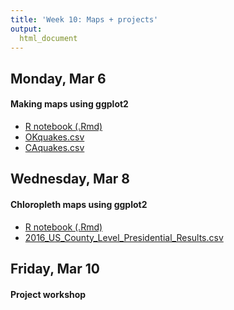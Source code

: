 ```yaml
---
title: 'Week 10: Maps + projects'
output:
  html_document
---
```


## Monday, Mar 6

#### Making maps using ggplot2

* <a href="https://github.com/cmsc205/notes/raw/master/day20/ggmap.Rmd"download>R notebook (.Rmd)</a>
* [OKquakes.csv](https://github.com/cmsc205/notes/raw/master/day20/OKquakes.csv)
* [CAquakes.csv](https://github.com/cmsc205/notes/raw/master/day20/CAquakes.csv)



## Wednesday, Mar 8

#### Chloropleth maps using ggplot2

* <a href="https://github.com/cmsc205/notes/raw/master/day20/chloropleth.Rmd"download>R notebook (.Rmd)</a>
* [2016_US_County_Level_Presidential_Results.csv](https://github.com/cmsc205/notes/raw/master/day20/2016_US_County_Level_Presidential_Results.csv)

## Friday, Mar 10

#### Project workshop
